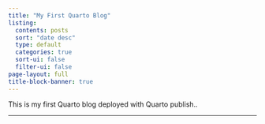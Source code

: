 ```yaml
---
title: "My First Quarto Blog"
listing:
  contents: posts
  sort: "date desc"
  type: default
  categories: true
  sort-ui: false
  filter-ui: false
page-layout: full
title-block-banner: true
---
```



This is my first Quarto blog deployed with Quarto publish..
<hr>
<br>
<br>